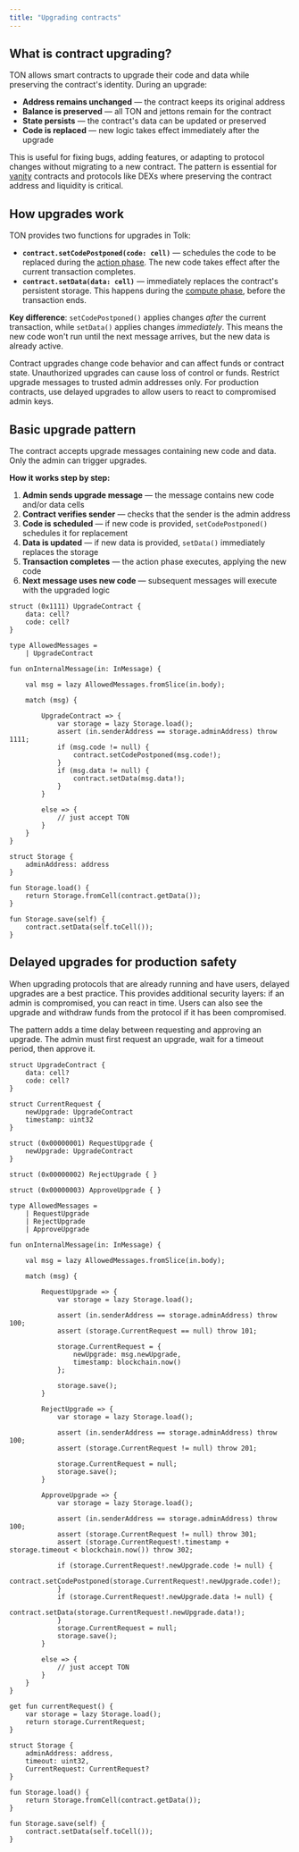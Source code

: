 ```yaml
---
title: "Upgrading contracts"
---
```



## What is contract upgrading?

TON allows smart contracts to upgrade their code and data while preserving the contract's identity. During an upgrade:

- **Address remains unchanged** — the contract keeps its original address
- **Balance is preserved** — all TON and jettons remain for the contract
- **State persists** — the contract's data can be updated or preserved
- **Code is replaced** — new logic takes effect immediately after the upgrade

This is useful for fixing bugs, adding features, or adapting to protocol changes without migrating to a new contract. The pattern is essential for [vanity](/contract-dev/vanity) contracts and protocols like DEXs where preserving the contract address and liquidity is critical.

## How upgrades work

TON provides two functions for upgrades in Tolk:

- **`contract.setCodePostponed(code: cell)`** — schedules the code to be replaced during the [action phase](/foundations/phases#action-phase). The new code takes effect after the current transaction completes.
- **`contract.setData(data: cell)`** — immediately replaces the contract's persistent storage. This happens during the [compute phase](/foundations/phases#compute-phase), before the transaction ends.

**Key difference**: `setCodePostponed()` applies changes *after* the current transaction, while `setData()` applies changes *immediately*. This means the new code won't run until the next message arrives, but the new data is already active.

<Aside
  type="caution"
>
  Contract upgrades change code behavior and can affect funds or contract state. Unauthorized upgrades can cause loss of control or funds. Restrict upgrade messages to trusted admin addresses only. For production contracts, use delayed upgrades to allow users to react to compromised admin keys.
</Aside>

## Basic upgrade pattern

The contract accepts upgrade messages containing new code and data. Only the admin can trigger upgrades.

**How it works step by step:**

1. **Admin sends upgrade message** — the message contains new code and/or data cells
1. **Contract verifies sender** — checks that the sender is the admin address
1. **Code is scheduled** — if new code is provided, `setCodePostponed()` schedules it for replacement
1. **Data is updated** — if new data is provided, `setData()` immediately replaces the storage
1. **Transaction completes** — the action phase executes, applying the new code
1. **Next message uses new code** — subsequent messages will execute with the upgraded logic

```tolk
struct (0x1111) UpgradeContract {
    data: cell?
    code: cell?
}

type AllowedMessages =
    | UpgradeContract

fun onInternalMessage(in: InMessage) {

    val msg = lazy AllowedMessages.fromSlice(in.body);

    match (msg) {

        UpgradeContract => {
            var storage = lazy Storage.load();
            assert (in.senderAddress == storage.adminAddress) throw 1111;
            if (msg.code != null) {
                contract.setCodePostponed(msg.code!);
            }
            if (msg.data != null) {
                contract.setData(msg.data!);
            }
        }

        else => { 
            // just accept TON 
        }
    }
}

struct Storage {
    adminAddress: address
}

fun Storage.load() {
    return Storage.fromCell(contract.getData());
}

fun Storage.save(self) {
    contract.setData(self.toCell());
}
```

## Delayed upgrades for production safety

When upgrading protocols that are already running and have users, delayed upgrades are a best practice. This provides additional security layers: if an admin is compromised, you can react in time. Users can also see the upgrade and withdraw funds from the protocol if it has been compromised.

The pattern adds a time delay between requesting and approving an upgrade. The admin must first request an upgrade, wait for a timeout period, then approve it.

```tolk
struct UpgradeContract {
    data: cell?
    code: cell?
}

struct CurrentRequest {
    newUpgrade: UpgradeContract
    timestamp: uint32
}

struct (0x00000001) RequestUpgrade {
    newUpgrade: UpgradeContract
}

struct (0x00000002) RejectUpgrade { }

struct (0x00000003) ApproveUpgrade { }

type AllowedMessages =
    | RequestUpgrade
    | RejectUpgrade
    | ApproveUpgrade

fun onInternalMessage(in: InMessage) {

    val msg = lazy AllowedMessages.fromSlice(in.body);

    match (msg) {

        RequestUpgrade => {
            var storage = lazy Storage.load();

            assert (in.senderAddress == storage.adminAddress) throw 100;
            assert (storage.CurrentRequest == null) throw 101;

            storage.CurrentRequest = {
                newUpgrade: msg.newUpgrade,
                timestamp: blockchain.now()
            };

            storage.save();
        }

        RejectUpgrade => {
            var storage = lazy Storage.load();

            assert (in.senderAddress == storage.adminAddress) throw 100;
            assert (storage.CurrentRequest != null) throw 201;

            storage.CurrentRequest = null;
            storage.save();
        }

        ApproveUpgrade => {
            var storage = lazy Storage.load();
            
            assert (in.senderAddress == storage.adminAddress) throw 100;
            assert (storage.CurrentRequest != null) throw 301;
            assert (storage.CurrentRequest!.timestamp + storage.timeout < blockchain.now()) throw 302;

            if (storage.CurrentRequest!.newUpgrade.code != null) {
                contract.setCodePostponed(storage.CurrentRequest!.newUpgrade.code!);
            }
            if (storage.CurrentRequest!.newUpgrade.data != null) {
                contract.setData(storage.CurrentRequest!.newUpgrade.data!);
            }
            storage.CurrentRequest = null;
            storage.save();
        }

        else => { 
            // just accept TON 
        }
    }
}

get fun currentRequest() {
    var storage = lazy Storage.load();
    return storage.CurrentRequest;
}

struct Storage {
    adminAddress: address,
    timeout: uint32,
    CurrentRequest: CurrentRequest?
}

fun Storage.load() {
    return Storage.fromCell(contract.getData());
}

fun Storage.save(self) {
    contract.setData(self.toCell());
}
```

